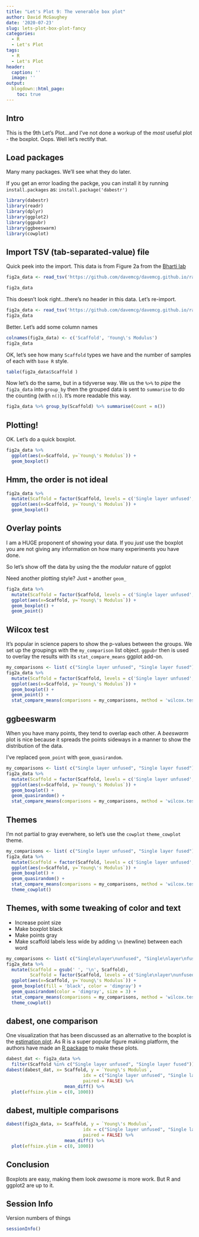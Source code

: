 ```yaml
---
title: "Let's Plot 9: The venerable box plot"
author: David McGaughey
date: '2020-07-23'
slug: lets-plot-box-plot-fancy
categories:
  - R
  - Let's Plot
tags:
  - R
  - Let's Plot
header:
  caption: ''
  image: ''
output:
  blogdown::html_page:
    toc: true
---
```

## Intro
This is the 9th Let's Plot...and I've not done a workup of the *most* useful plot - the boxplot. Oops. Well let's rectify that. 

## Load packages

Many many packages. We'll see what they do later.

If you get an error loading the packge, you can install it by running `install.packages` as:
`install.package('dabestr')`
```r
library(dabestr)
library(readr)
library(dplyr)
library(ggplot2)
library(ggpubr)
library(ggbeeswarm)
library(cowplot)
```

## Import TSV (tab-separated-value) file

Quick peek into the import. This data is from Figure 2a from the [Bharti lab](https://stm.sciencemag.org/content/11/475/eaat5580?rss=1)
```r
fig2a_data <- read_tsv('https://github.com/davemcg/davemcg.github.io/raw/master/content/post/fig2.tsv')

fig2a_data
```

This doesn't look right...there's no header in this data. Let's re-import.
```r
fig2a_data <- read_tsv('https://github.com/davemcg/davemcg.github.io/raw/master/content/post/fig2.tsv', col_names = FALSE)
fig2a_data
```

Better. Let's add some column names

```r
colnames(fig2a_data) <- c('Scaffold', 'Young\'s Modulus')
fig2a_data
```

OK, let's see how many `Scaffold` types we have and the number of samples of each with `base R` style.

```r
table(fig2a_data$Scaffold )
```

Now let's do the same, but in a tidyverse way. We us the ` %>% ` to *pipe* the `fig2a_data` into `group_by` then the grouped data is sent to `summarise` to do the counting (with `n()`). It's more readable this way.

```r
fig2a_data %>% group_by(Scaffold) %>% summarise(Count = n())
```
## Plotting!
OK. Let's do a quick boxplot. 

```r
fig2a_data %>% 
  ggplot(aes(x=Scaffold, y=`Young\'s Modulus`)) +
  geom_boxplot()
```

## Hmm, the order is not ideal
```r
fig2a_data %>% 
  mutate(Scaffold = factor(Scaffold, levels = c('Single layer unfused', 'Single layer fused', 'Bilayer random fibers', 'Bilayer aligned fibers'))) %>% 
  ggplot(aes(x=Scaffold, y=`Young\'s Modulus`)) +
  geom_boxplot()
```

## Overlay points

I am a HUGE proponent of showing your data. If you *just* use the boxplot you are not giving any information on how many experiments you have done. 

So let's show off the data by using the the *modular* nature of ggplot

Need another plotting style? Just `+` another `geom_`

```r
fig2a_data %>% 
  mutate(Scaffold = factor(Scaffold, levels = c('Single layer unfused', 'Single layer fused', 'Bilayer random fibers', 'Bilayer aligned fibers'))) %>% 
  ggplot(aes(x=Scaffold, y=`Young\'s Modulus`)) +
  geom_boxplot() +
  geom_point()
```

## Wilcox test

It's popular in science papers to show the p-values between the groups. We set up the groupings with the `my_comparison` list object. `ggpubr` then is used to overlay the results with its `stat_compare_means` ggplot add-on.
```r
my_comparisons <- list( c("Single layer unfused", "Single layer fused"), c("Single layer unfused", "Bilayer random fibers"), c("Single layer unfused", "Bilayer aligned fibers") )
fig2a_data %>% 
  mutate(Scaffold = factor(Scaffold, levels = c('Single layer unfused', 'Single layer fused', 'Bilayer random fibers', 'Bilayer aligned fibers'))) %>% 
  ggplot(aes(x=Scaffold, y=`Young\'s Modulus`)) +
  geom_boxplot() +
  geom_point() +
  stat_compare_means(comparisons = my_comparisons, method = 'wilcox.test')
```

## ggbeeswarm
When you have many points, they tend to overlap each other. A *beeswarm* plot is nice because it spreads the points sideways in a manner to show the distribution of the data.

I've replaced `geom_point` with `geom_quasirandom`.

```r
my_comparisons <- list( c("Single layer unfused", "Single layer fused"), c("Single layer unfused", "Bilayer random fibers"), c("Single layer unfused", "Bilayer aligned fibers") )
fig2a_data %>% 
  mutate(Scaffold = factor(Scaffold, levels = c('Single layer unfused', 'Single layer fused', 'Bilayer random fibers', 'Bilayer aligned fibers'))) %>% 
  ggplot(aes(x=Scaffold, y=`Young\'s Modulus`)) +
  geom_boxplot() +
  geom_quasirandom() +
  stat_compare_means(comparisons = my_comparisons, method = 'wilcox.test') 
```

## Themes

I'm not partial to gray everwhere, so let's use the `cowplot` `theme_cowplot` theme. 
```r
my_comparisons <- list( c("Single layer unfused", "Single layer fused"), c("Single layer unfused", "Bilayer random fibers"), c("Single layer unfused", "Bilayer aligned fibers") )
fig2a_data %>% 
  mutate(Scaffold = factor(Scaffold, levels = c('Single layer unfused', 'Single layer fused', 'Bilayer random fibers', 'Bilayer aligned fibers'))) %>% 
  ggplot(aes(x=Scaffold, y=`Young\'s Modulus`)) +
  geom_boxplot() +
  geom_quasirandom() +
  stat_compare_means(comparisons = my_comparisons, method = 'wilcox.test') +
  theme_cowplot() 
```

## Themes, with some tweaking of color and text

  - Increase point size
  - Make boxplot black
  - Make points gray 
  - Make scaffold labels less wide by adding `\n` (newline) between each word
  
```r
my_comparisons <- list( c("Single\nlayer\nunfused", "Single\nlayer\nfused"), c("Single\nlayer\nunfused", "Bilayer\nrandom\nfibers"), c("Single\nlayer\nunfused", "Bilayer\naligned\nfibers") )
fig2a_data %>% 
  mutate(Scaffold = gsub(' ', '\n', Scaffold), 
         Scaffold = factor(Scaffold, levels = c('Single\nlayer\nunfused', 'Single\nlayer\nfused', 'Bilayer\nrandom\nfibers', 'Bilayer\naligned\nfibers'))) %>% 
  ggplot(aes(x=Scaffold, y=`Young\'s Modulus`)) +
  geom_boxplot(fill = 'black', color = 'dimgray') +
  geom_quasirandom(color = 'dimgray', size = 3) +
  stat_compare_means(comparisons = my_comparisons, method = 'wilcox.test') +
  theme_cowplot() 
```


## dabest, one comparison
One visualization that has been discussed as an alternative to the boxplot is the [estimation plot](https://www.nature.com/articles/s41592-019-0470-3). As R is a super popular figure making platform, the authors have made an [R package](https://cran.r-project.org/web/packages/dabestr/vignettes/using-dabestr.html
) to make these plots. 




```r
dabest_dat <- fig2a_data %>% 
  filter(Scaffold %in% c("Single layer unfused", "Single layer fused"))
dabest(dabest_dat, x= Scaffold, y = `Young\'s Modulus`,
                             idx = c("Single layer unfused", "Single layer fused"),
                             paired = FALSE) %>% 
                      mean_diff() %>% 
  plot(effsize.ylim = c(0, 1000))
```

## dabest, multiple comparisons
```r
dabest(fig2a_data, x= Scaffold, y = `Young\'s Modulus`,
                             idx = c("Single layer unfused", "Single layer fused", "Bilayer random fibers","Bilayer aligned fibers"),
                             paired = FALSE) %>% 
                      mean_diff() %>% 
  plot(effsize.ylim = c(0, 1000))
```

## Conclusion

Boxplots are easy, making them look *awesome* is more work. But R and ggplot2 are up to it. 

## Session Info 
Version numbers of things
```r
sessionInfo()
```